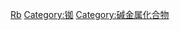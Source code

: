 {{Commonscat|Rubidium compounds}}

[[Category:依元素分類的化合物|Rb]]
[[Category:铷|Category:铷]]

[[Category:碱金属化合物|Category:碱金属化合物]]